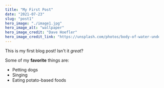 ```yaml
---
title: "My First Post"
date: "2021-07-23"
slug: "post1"
hero_image: "./image1.jpg"
hero_image_alt: "wallpaper"
hero_image_credit: "Dave Hoefler"
hero_image_credit_link: "https://unsplash.com/photos/body-of-water-under-cloudy-sky-during-daytime-4pvfpUkmR6I"
---
```


This is my first blog post! Isn't it _great_?

Some of my **favorite** things are:

- Petting dogs
- Singing
- Eating potato-based foods

